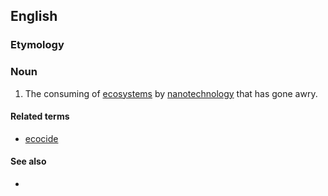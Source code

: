 ==English==

===Etymology===
{{confix|en|eco|phagy}}

===Noun===
{{en-noun|-}}

# The consuming of [[ecosystems]] by [[nanotechnology]] that has gone awry.

====Related terms====
* [[ecocide]]

====See also====
* {{l|en|grey goo}}